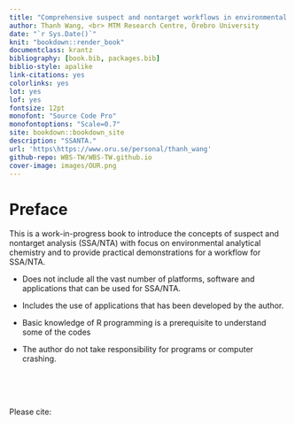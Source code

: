 ```yaml
---
title: "Comprehensive suspect and nontarget workflows in environmental analysis using GC and LC-HRMS"
author: Thanh Wang, <br> MTM Research Centre, Örebro University
date: "`r Sys.Date()`"
knit: "bookdown::render_book"
documentclass: krantz
bibliography: [book.bib, packages.bib]
biblio-style: apalike
link-citations: yes
colorlinks: yes
lot: yes
lof: yes
fontsize: 12pt
monofont: "Source Code Pro"
monofontoptions: "Scale=0.7"
site: bookdown::bookdown_site
description: "SSANTA."
url: 'https\https://www.oru.se/personal/thanh_wang'
github-repo: WBS-TW/WBS-TW.github.io
cover-image: images/OUR.png
---
```

<!-- If you need PDF output, uncomment bookdown::pdf_book above in YAML. You will need a LaTeX installation, e.g., https://yihui.name/tinytex/ -->


# Preface {-}

This is a work-in-progress book to introduce the concepts of suspect and nontarget analysis (SSA/NTA) with focus on environmental analytical chemistry and to provide practical demonstrations for a workflow for SSA/NTA.

- Does not include all the vast number of platforms, software and applications that can be used for SSA/NTA. <br>

- Includes the use of applications that has been developed by the author.

* Basic knowledge of R programming is a prerequisite to understand some of the codes
* The author do not take responsibility for programs or computer crashing.  

<br><br><br>

Please cite: 
